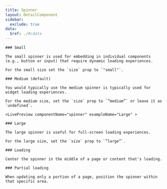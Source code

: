 ```yaml
---
title: Spinner
layout: DetailComponent
sidebar:
  exclude: true
data:
  $ref: ./#/data
---
```


<LivePreviewControls>
    <LivePreview componentName="spinner" exampleName="Small" >

    ### Small

    The small spinner is used for embedding in individual components (e.g., button or input) that require dynamic loading experiences.

    For the small size set the `size` prop to `"small"`.

  </LivePreview>
    <LivePreview componentName="spinner" exampleName="Medium" >

    ### Medium (default)

    You would typically use the medium spinner is typically used for widget loading experiences.

    For the medium size, set the `size` prop to `”medium”` or leave it as `undefined`.

  </LivePreview>

    <LivePreview componentName="spinner" exampleName="Large" >

    ### Large

    The large spinner is useful for full-screen loading experiences.

    For the large size, set the `size` prop to `”large”`.

  </LivePreview>
  <LivePreview componentName="spinner" exampleName="Loading" >

    ### Loading

    Center the spinner in the middle of a page or content that's loading.

  </LivePreview>
  <LivePreview componentName="spinner" exampleName="LoadingPartial" >

    ### Partial loading

    When updating only a portion of a page, position the spinner within that specific area.

  </LivePreview>
</LivePreviewControls>
